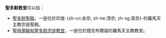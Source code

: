 '''聖多默教堂'''可以指：
*[[圣多默圣殿_(金奈)|聖多默聖殿]]，一座位於印度-{zh-cn:金奈; zh-tw:清奈; zh-sg:真奈}-的羅馬天主教宗座聖殿。
*[[圣多默教堂_(布尔诺)|聖母領報和聖多默宗徒教堂]]，一座位於捷克布爾諾的羅馬天主教教堂。
{{disambig|cat=五字消歧義}}